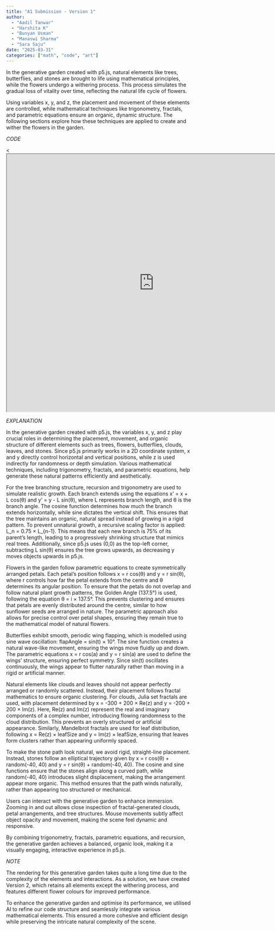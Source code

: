 ```yaml
---
title: "A1 Submission - Version 1"
author: 
  - "Aadil Tanwar"
  - "Harshita K"
  - "Bunyan Usman"
  - "Manaswi Sharma"
  - "Sara Saju"
date: "2025-03-31"
categories: ["math", "code", "art"]
---
```


In the generative garden created with p5.js, natural elements like trees, butterflies, and stones are brought to life using mathematical principles, while the flowers undergo a withering process. This process simulates the gradual loss of vitality over time, reflecting the natural life cycle of flowers.

Using variables x, y, and z, the placement and movement of these elements are controlled, while mathematical techniques like trigonometry, fractals, and parametric equations ensure an organic, dynamic structure. The following sections explore how these techniques are applied to create and wither the flowers in the garden.

*CODE*

::: {#p5-container}
<<iframe src="https://editor.p5js.org/harshi7530/full/qXWQ768cC" width="800" height="700">

</iframe>
:::

*EXPLANATION*

In the generative garden created with p5.js, the variables x, y, and z play crucial roles in determining the placement, movement, and organic structure of different elements such as trees, flowers, butterflies, clouds, leaves, and stones. Since p5.js primarily works in a 2D coordinate system, x and y directly control horizontal and vertical positions, while z is used indirectly for randomness or depth simulation. Various mathematical techniques, including trigonometry, fractals, and parametric equations, help generate these natural patterns efficiently and aesthetically.

For the tree branching structure, recursion and trigonometry are used to simulate realistic growth. Each branch extends using the equations x' = x + L cos(θ) and y' = y - L sin(θ), where L represents branch length, and θ is the branch angle. The cosine function determines how much the branch extends horizontally, while sine dictates the vertical shift. This ensures that the tree maintains an organic, natural spread instead of growing in a rigid pattern. To prevent unnatural growth, a recursive scaling factor is applied: L_n = 0.75 × L\_{n-1}. This means that each new branch is 75% of its parent’s length, leading to a progressively shrinking structure that mimics real trees. Additionally, since p5.js uses (0,0) as the top-left corner, subtracting L sin(θ) ensures the tree grows upwards, as decreasing y moves objects upwards in p5.js.

Flowers in the garden follow parametric equations to create symmetrically arranged petals. Each petal’s position follows x = r cos(θ) and y = r sin(θ), where r controls how far the petal extends from the centre and θ determines its angular position. To ensure that the petals do not overlap and follow natural plant growth patterns, the Golden Angle (137.5°) is used, following the equation θ = i × 137.5°. This prevents clustering and ensures that petals are evenly distributed around the centre, similar to how sunflower seeds are arranged in nature. The parametric approach also allows for precise control over petal shapes, ensuring they remain true to the mathematical model of natural flowers.

Butterflies exhibit smooth, periodic wing flapping, which is modelled using sine wave oscillation: flapAngle = sin(t) × 10°. The sine function creates a natural wave-like movement, ensuring the wings move fluidly up and down. The parametric equations x = r cos(a) and y = r sin(a) are used to define the wings' structure, ensuring perfect symmetry. Since sin(t) oscillates continuously, the wings appear to flutter naturally rather than moving in a rigid or artificial manner.

Natural elements like clouds and leaves should not appear perfectly arranged or randomly scattered. Instead, their placement follows fractal mathematics to ensure organic clustering. For clouds, Julia set fractals are used, with placement determined by x = -300 + 200 × Re(z) and y = -200 + 200 × Im(z). Here, Re(z) and Im(z) represent the real and imaginary components of a complex number, introducing flowing randomness to the cloud distribution. This prevents an overly structured or artificial appearance. Similarly, Mandelbrot fractals are used for leaf distribution, following x = Re(z) × leafSize and y = Im(z) × leafSize, ensuring that leaves form clusters rather than appearing uniformly spaced.

To make the stone path look natural, we avoid rigid, straight-line placement. Instead, stones follow an elliptical trajectory given by x = r cos(θ) + random(-40, 40) and y = r sin(θ) + random(-40, 40). The cosine and sine functions ensure that the stones align along a curved path, while random(-40, 40) introduces slight displacement, making the arrangement appear more organic. This method ensures that the path winds naturally, rather than appearing too structured or mechanical.

Users can interact with the generative garden to enhance immersion. Zooming in and out allows close inspection of fractal-generated clouds, petal arrangements, and tree structures. Mouse movements subtly affect object opacity and movement, making the scene feel dynamic and responsive.

By combining trigonometry, fractals, parametric equations, and recursion, the generative garden achieves a balanced, organic look, making it a visually engaging, interactive experience in p5.js.

*NOTE*

The rendering for this generative garden takes quite a long time due to the complexity of the elements and interactions. As a solution, we have created Version 2, which retains all elements except the withering process, and features different flower colours for improved performance.

To enhance the generative garden and optimise its performance, we utilised AI to refine our code structure and seamlessly integrate various mathematical elements. This ensured a more cohesive and efficient design while preserving the intricate natural complexity of the scene.